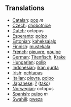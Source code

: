 == Translations ==

*[[Catalan]]: [[pop]] ''m''
*[[Czech]]: [[chobotnice]]
*[[Dutch]]: octopus
*[[Esperanto]]: [[polpo]]
*[[Estonian]]: [[kaheksajalg]]
*[[Finnish]]: [[mustekala]]
*[[French]]: [[pieuvre]], [[poulpe]]
*[[German]]: [[Titenfisch]], [[Krake]]
*[[Hungarian]]: [[polip]]
*[[Indonesian]]: [[ikan gurita]]
*[[Irish]]: [[ochtapas]]
*[[Italian]]: [[piovra]], [[polpo]]
*[[Japanese]]: [[?]] ([[tako]])
*[[Norwegian]]: octopus
*[[Spanish]]: [[pulpo]] ''m''
*[[Swahili]]: [[pweza]]